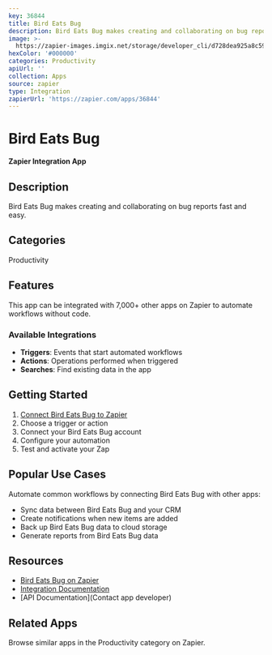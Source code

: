 ```yaml
---
key: 36844
title: Bird Eats Bug
description: Bird Eats Bug makes creating and collaborating on bug reports fast and easy.
image: >-
  https://zapier-images.imgix.net/storage/developer_cli/d728dea925a8c596820d3363eb2805bb.png?auto=format%2Ccompress&ixlib=python-3.0.0&q=50
hexColor: '#000000'
categories: Productivity
apiUrl: ''
collection: Apps
source: zapier
type: Integration
zapierUrl: 'https://zapier.com/apps/36844'
---
```

# Bird Eats Bug

**Zapier Integration App**

## Description

Bird Eats Bug makes creating and collaborating on bug reports fast and easy.

## Categories

Productivity

## Features

This app can be integrated with 7,000+ other apps on Zapier to automate workflows without code.

### Available Integrations

- **Triggers**: Events that start automated workflows
- **Actions**: Operations performed when triggered
- **Searches**: Find existing data in the app

## Getting Started

1. [Connect Bird Eats Bug to Zapier](https://zapier.com/apps/36844)
2. Choose a trigger or action
3. Connect your Bird Eats Bug account
4. Configure your automation
5. Test and activate your Zap

## Popular Use Cases

Automate common workflows by connecting Bird Eats Bug with other apps:

- Sync data between Bird Eats Bug and your CRM
- Create notifications when new items are added
- Back up Bird Eats Bug data to cloud storage
- Generate reports from Bird Eats Bug data

## Resources

- [Bird Eats Bug on Zapier](https://zapier.com/apps/36844)
- [Integration Documentation](https://zapier.com/apps/36844/integrations)
- [API Documentation](Contact app developer)

## Related Apps

Browse similar apps in the Productivity category on Zapier.

